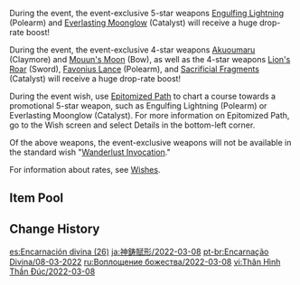 {{Wish
|name              = Epitome Invocation 2022-03-08
|image             = Epitome Invocation 2022-03-08.png
|type              = Weapon Event
|duration          = event
|time_start        = 2022-03-08 18:00:00
|time_end          = 2022-03-29 14:59:59
|link              = https://genshin.hoyoverse.com/en/news/detail/19834
|preceding         = Epitome Invocation/2022-02-16
|alongside         = Reign of Serenity/2022-03-08
|alongside2        = Drifting Luminescence/2022-03-08
|succeeding        = Epitome Invocation/2022-03-30
}}
During the event, the event-exclusive 5-star weapons [[Engulfing Lightning]] (Polearm) and [[Everlasting Moonglow]] (Catalyst) will receive a huge drop-rate boost!

During the event, the event-exclusive 4-star weapons [[Akuoumaru]] (Claymore) and [[Mouun's Moon]] (Bow), as well as the 4-star weapons [[Lion's Roar]] (Sword), [[Favonius Lance]] (Polearm), and [[Sacrificial Fragments]] (Catalyst) will receive a huge drop-rate boost!

During the event wish, use [[Epitomized Path]] to chart a course towards a promotional 5-star weapon, such as Engulfing Lightning (Polearm) or Everlasting Moonglow (Catalyst). For more information on Epitomized Path, go to the Wish screen and select Details in the bottom-left corner.

Of the above weapons, the event-exclusive weapons will not be available in the standard wish "[[Wanderlust Invocation]]."

For information about rates, see [[Wishes]].

==Item Pool==
{{Wish Pool
|^Engulfing Lightning
|^Everlasting Moonglow
|^Akuoumaru
|^Mouun's Moon
|^Lion's Roar
|^Favonius Lance
|^Sacrificial Fragments
|Amos' Bow
|Aquila Favonia
|Lost Prayer to the Sacred Winds
|Primordial Jade Winged-Spear
|Skyward Atlas
|Skyward Blade
|Skyward Harp
|Skyward Pride
|Skyward Spine
|Wolf's Gravestone
|Barbara
|Beidou
|Bennett
|Chongyun
|Diona
|Fischl
|Gorou
|Kujou Sara
|Ningguang
|Noelle
|Razor
|Rosaria
|Sayu
|Sucrose
|Thoma
|Xiangling
|Xingqiu
|Xinyan
|Yanfei
|Yun Jin
|Dragon's Bane
|Eye of Perception
|Favonius Codex
|Favonius Greatsword
|Favonius Sword
|Favonius Warbow
|Rainslasher
|Rust
|Sacrificial Bow
|Sacrificial Greatsword
|Sacrificial Sword
|The Bell
|The Flute
|The Stringless
|The Widsith
|Black Tassel
|Bloodtainted Greatsword
|Cool Steel
|Debate Club
|Emerald Orb
|Ferrous Shadow
|Harbinger of Dawn
|Magic Guide
|Raven Bow
|Sharpshooter's Oath
|Skyrider Sword
|Slingshot
|Thrilling Tales of Dragon Slayers
}}

==Change History==
{{Change History|2.5}}

[[es:Encarnación divina (26)]]
[[ja:神鋳賦形/2022-03-08]]
[[pt-br:Encarnação Divina/08-03-2022]]
[[ru:Воплощение божества/2022-03-08]]
[[vi:Thân Hình Thần Đúc/2022-03-08]]